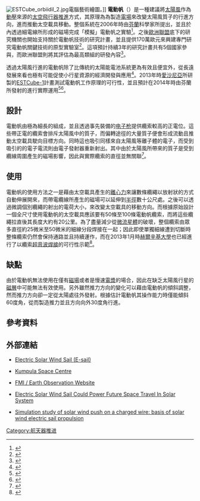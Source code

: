 [[File:ESTCube_orbiidil_2.jpg|right]]電腦藝術繪圖。]]
'''電動帆'''（{{Lang-en|'''Electric sail'''、'''Electric solar wind sail'''，簡稱：'''E-Sail'''}}）是一種建議將[[太陽風|太陽風]]作為[[動壓|動壓]]來源的[[太空飛行器推進|太空飛行器推進]]方式，其原理為為製造[[電場|電場]]來改變太陽風質子的行進方向，進而推動太空載具移動。整個系統在2006年時由[[芬蘭|芬蘭]]科學家{{Link-en|派卡·鉴胡能|Pekka Janhunen}}所提出，並且於{{Link-en|芬蘭氣象研究所|Finnish Meteorological Institute}}內透過細電線所形成的磁場完成「模擬」電動帆之實驗<ref>{{Cite web |url= http://patentscope.wipo.int/search/en/WO2007099201 |title= ELECTRIC SAIL FOR PRODUCING SPACECRAFT PROPULSION |author= {{Link-en|派卡·鉴胡能|Pekka Janhunen}} |date= 2007年3月2日 |publisher= [[世界智慧財產權組織|世界智慧財產權組織]] |language= en |accessdate= 2013年5月12日 |quote=  }}</ref>。之後[[歐洲聯盟|歐洲聯盟]]底下的研究機關也開始支持關於電動帆技術的研究計畫，並且提供170萬歐元來興建專門研究電動帆關鍵技術的原型實驗室<ref>{{Cite web |url= http://www.popsci.com/technology/article/2010-12/eu-backed-electric-sail-could-be-fastest-man-made-device-ever-built |title= EU-Backed 'Electric Sail' Could Be the Fastest Man-Made Device Ever Built |author= Clay Dillow |date= 2010年9月12日 |publisher= 《[[科技新時代|科技新時代]]》 |language= en |accessdate= 2013年5月12日 |quote=  }}</ref>。這項預計持續3年的研究計畫共有5個國家參與，而歐洲聯盟則將其評估為最高類組的研發內容<ref>{{Cite web |url= http://www.electric-sailing.fi/ |title= Electric solar wind sail spacecraft propulsion |author=  |date=  |publisher= E-sail |language= en |accessdate= 2013年5月12日 |quote=  |archive-url= https://web.archive.org/web/20120314152935/http://www.electric-sailing.fi/ |archive-date= 2012年3月14日 |dead-url= yes }}</ref>。

透過太陽風行進的電動帆除了比傳統的太陽能電池系統更為有效且便宜外，從長遠發展來看也極有可能促使小行星資源的經濟開發與應用<ref>{{Cite web |url= http://phys.org/news/2010-12-eu-electric-solar.html |title= EU project to build Electric Solar Wind Sail |author= {{Link-en|芬蘭氣象研究所|Finnish Meteorological Institute}} |date= 2010年12月9日 |publisher= {{Link-en|Phys.Org|Phys.Org}} |language= en |accessdate= 2013年5月12日 |quote=  }}</ref>。2013年時[[愛沙尼亞|愛沙尼亞]]所研製的[[ESTCube-1|ESTCube-1]]計畫測試電動帆工作原理的可行性，並且預計在2014年時由芬蘭所發射的{{Link-en|微型衛星|Miniaturized satellite}}{{Link-en|阿爾托-1|Aalto-1}}進行實際運用<ref>{{Cite web |url= http://en.ilmatieteenlaitos.fi/press-release/121643 |title= EU project to build Electric Solar Wind Sail |author= {{Link-en|派卡·鉴胡能|Pekka Janhunen}} |date= 2010年12月9日 |publisher= {{Link-en|芬蘭氣象研究所|Finnish Meteorological Institute}} |language= en |accessdate= 2013年5月12日 |quote=  |archive-url= https://web.archive.org/web/20130122163233/http://en.ilmatieteenlaitos.fi/press-release/121643 |archive-date= 2013年1月22日 |dead-url= yes }}</ref><ref>{{Cite web |url= http://uudised.err.ee/index.php?06270176 |title= Eesti esimene satelliit on valmimas (5) |author= Priit Rajalo |date= 2013年1月13日 |publisher= [[愛沙尼亞公共廣播公司|愛沙尼亞公共廣播公司]] |language=  |accessdate= 2013年5月12日 |quote=  |deadurl= yes |archiveurl= https://web.archive.org/web/20130131165800/http://uudised.err.ee/index.php?06270176 |archivedate= 2013年1月31日 }}{{et icon}}</ref>。

== 設計 ==
電動帆由極為細長的{{Link-en|電動纜索|Electrodynamic tether}}組成，並且透過事先裝備的[[电子枪|电子枪]]提供纜索較高的正電位。這些帶正電的纜索會排斥太陽風中的質子，而偏轉途徑的大量質子便會形成流動且推動太空載具駛向目標方向。同時這也吸引同樣來自太陽風等離子體的電子，而受到吸引的的電子電流則由電子發射器重新射出。其中由於太陽風所帶來的質子是受到纜線周圍產生的磁場影響，因此與實際纜索的直徑並無關聯<ref>{{Cite web |url= http://www.ann-geophys.net/25/755/2007/angeo-25-755-2007.html |title= Simulation study of solar wind push on a charged wire: basis of solar wind electric sail propulsion |author= P. Janhunen和A. Sandroos |date= 2007年 |publisher= Annales Geophysicae |language= en |accessdate= 2013年5月12日 |quote=  }}</ref>。

== 使用 ==
電動帆的使用方法之一是藉由太空載具產生的[[離心力|離心力]]來讓數條纜繩以放射狀的方式自動伸展開來，而帶電纜線所產生的磁場可以延伸到[[半徑|半徑]]數十公尺處。之後可以透過微調個別纜繩的射出的電荷大小，來改變太空載具的移動方向。而根據原始設計一個全尺寸使用電動帆的太空載具應該要有50條至100條電動帆纜索，而將這些纜繩拉直後其長度大約有20公里。為了盡量減少從[[微流星體|微流星體]]的破壞，整個纜索由眾多直徑約25微米至50微米的細線分段焊接在一起；因此即使單獨細線遭到切斷時整條纜索仍然會保持通路並且持續運作，而在2013年1月時[[赫爾辛基大學|赫爾辛基大學]]也已經進行了以纜索[[超声波焊接|超音波焊接]]的可行性示範<ref>{{Cite web |url= http://www.scienceworldreport.com/articles/4394/20130110/superthin-wire-electric-sail-space-propulsion-esail.htm |title= Superthin wire for electric sail space propulsion engineered |author= Mark Hoffman |date= 2013年1月10日 |publisher= Science World Report |language= en |accessdate= 2013年5月12日 |quote=  }}</ref>。

== 缺點 ==
由於電動帆無法使用在僅有[[磁場|磁場]]或者是慢速[[電漿|電漿]]的場合，因此在缺乏太陽風行星的[[磁層|磁層]]中可能無法有效使用。另外雖然推力方向的變化可以藉由電動帆的傾斜調整，然而推力方向卻一定從太陽處往外發射。根據估計電動帆其操作能力時僅能傾斜60度角，從而製造推力並且方向向外30度角行進。

== 參考資料 ==
{{Reflist}}

== 外部連結 ==
* {{en}} [http://www.electric-sailing.com/ Electric Solar Wind Sail (E-sail)]
* {{en}} [https://web.archive.org/web/20130529122236/http://www.kumpulaspace.fi/ Kumpula Space Centre]
* {{en}} [http://www.space.fmi.fi/ FMI / Earth Observation Website]
* {{en}} [http://www.sciencedaily.com/releases/2008/04/080415162612.htm Electric Solar Wind Sail Could Power Future Space Travel In Solar System]
* {{en}} [http://www.space.fmi.fi/~pjanhune/papers/Esail/paper2/draft.pdf Simulation study of solar wind push on a charged wire: basis of solar wind electric sail propulsion]
{{航天器推进}}
[[Category:航天器推进|Category:航天器推进]]